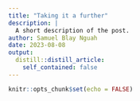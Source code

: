 ```yaml
---
title: "Taking it a further"
description: |
  A short description of the post.
author: Samuel Blay Nguah
date: 2023-08-08
output:
  distill::distill_article:
    self_contained: false
---
```



```r
knitr::opts_chunk$set(echo = FALSE)
```



